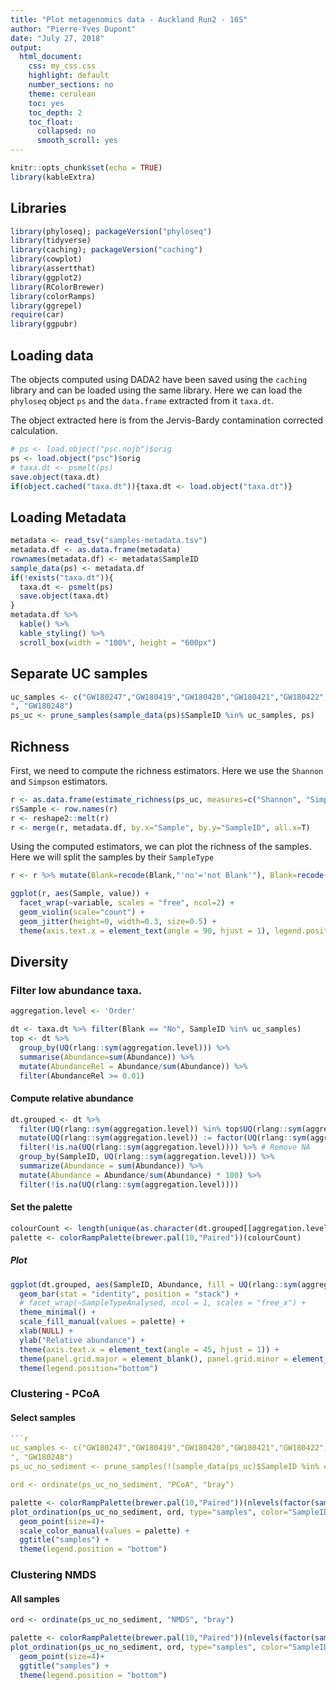 ```yaml
---
title: "Plot metagenomics data - Auckland Run2 - 16S"
author: "Pierre-Yves Dupont"
date: "July 27, 2018"
output:
  html_document:
    css: my_css.css
    highlight: default
    number_sections: no
    theme: cerulean
    toc: yes
    toc_depth: 2
    toc_float:
      collapsed: no
      smooth_scroll: yes
---
```


```r
knitr::opts_chunk$set(echo = TRUE)
library(kableExtra)
```

## Libraries

```r
library(phyloseq); packageVersion("phyloseq")
library(tidyverse)
library(caching); packageVersion("caching")
library(cowplot)
library(assertthat)
library(ggplot2)
library(RColorBrewer)
library(colorRamps)
library(ggrepel)
require(car)
library(ggpubr)
```

## Loading data

The objects computed using DADA2 have been saved using the `caching` library and can be loaded using the same library. Here we can load the `phyloseq` object `ps` and the `data.frame` extracted from it `taxa.dt`.

The object extracted here is from the Jervis-Bardy contamination corrected calculation.

```r
# ps <- load.object("psc.nojb")$orig
ps <- load.object("psc")$orig
# taxa.dt <- psmelt(ps)
save.object(taxa.dt)
if(object.cached("taxa.dt")){taxa.dt <- load.object("taxa.dt")}
```
## Loading Metadata

```r
metadata <- read_tsv("samples-metadata.tsv")
metadata.df <- as.data.frame(metadata)
rownames(metadata.df) <- metadata$SampleID
sample_data(ps) <- metadata.df
if(!exists("taxa.dt")){
  taxa.dt <- psmelt(ps)
  save.object(taxa.dt)
}
metadata.df %>%
  kable() %>% 
  kable_styling() %>% 
  scroll_box(width = "100%", height = "600px") 
```


## Separate UC samples

```r
uc_samples <- c("GW180247","GW180419","GW180420","GW180421","GW180422","GW180423","GW180424","GW180425","GW180426","GW180427","GW180428", "GW1801011A
", "GW180248")
ps_uc <- prune_samples(sample_data(ps)$SampleID %in% uc_samples, ps)
```

## Richness

First, we need to compute the richness estimators. Here we use the `Shannon` and `Simpson` estimators.

```r
r <- as.data.frame(estimate_richness(ps_uc, measures=c("Shannon", "Simpson")))
r$Sample <- row.names(r)
r <- reshape2::melt(r)
r <- merge(r, metadata.df, by.x="Sample", by.y="SampleID", all.x=T)
```

Using the computed estimators, we can plot the richness of the samples. Here we will split the samples by their `SampleType`

```r
r <- r %>% mutate(Blank=recode(Blank,"'no'='not Blank'"), Blank=recode(Blank,"'yes'='Blank'"))

ggplot(r, aes(Sample, value)) +
  facet_wrap(~variable, scales = "free", ncol=2) +
  geom_violin(scale="count") +
  geom_jitter(height=0, width=0.3, size=0.5) +
  theme(axis.text.x = element_text(angle = 90, hjust = 1), legend.position = "bottom")

```


## Diversity

### Filter low abundance taxa.

```r
aggregation.level <- 'Order'

dt <- taxa.dt %>% filter(Blank == "No", SampleID %in% uc_samples)
top <- dt %>% 
  group_by(UQ(rlang::sym(aggregation.level))) %>% 
  summarise(Abundance=sum(Abundance)) %>% 
  mutate(AbundanceRel = Abundance/sum(Abundance)) %>%
  filter(AbundanceRel >= 0.01)
```

#### Compute relative abundance 

```r
dt.grouped <- dt %>%
  filter(UQ(rlang::sym(aggregation.level)) %in% top$UQ(rlang::sym(aggregation.level)))  %>%
  mutate(UQ(rlang::sym(aggregation.level)) := factor(UQ(rlang::sym(aggregation.level)), levels=unique(UQ(rlang::sym(aggregation.level))))) %>%
  filter(!is.na(UQ(rlang::sym(aggregation.level)))) %>% # Remove NA
  group_by(SampleID, UQ(rlang::sym(aggregation.level))) %>%
  summarize(Abundance = sum(Abundance)) %>%
  mutate(Abundance = Abundance/sum(Abundance) * 100) %>%
  filter(!is.na(UQ(rlang::sym(aggregation.level))))
```

#### Set the palette

```r
colourCount <- length(unique(as.character(dt.grouped[[aggregation.level]])))
palette <- colorRampPalette(brewer.pal(10,"Paired"))(colourCount)
```

##### Plot

```r
ggplot(dt.grouped, aes(SampleID, Abundance, fill = UQ(rlang::sym(aggregation.level)))) +
  geom_bar(stat = "identity", position = "stack") +
  # facet_wrap(~SampleTypeAnalysed, ncol = 1, scales = "free_x") +
  theme_minimal() +
  scale_fill_manual(values = palette) +
  xlab(NULL) +
  ylab("Relative abundance") +
  theme(axis.text.x = element_text(angle = 45, hjust = 1)) +
  theme(panel.grid.major = element_blank(), panel.grid.minor = element_blank(), panel.background = element_blank()) +
  theme(legend.position="bottom")
```



### Clustering - PCoA

#### Select samples

```r
```r
uc_samples <- c("GW180247","GW180419","GW180420","GW180421","GW180422","GW180423","GW180424","GW180425","GW180426","GW180427","GW180428", "GW1801011A
", "GW180248")
ps_uc_no_sediment <- prune_samples(!(sample_data(ps_uc)$SampleID %in% c("GW180247")), ps_uc)

ord <- ordinate(ps_uc_no_sediment, "PCoA", "bray")
```


```R
palette <- colorRampPalette(brewer.pal(10,"Paired"))(nlevels(factor(sample_data(ps_uc_no_sediment)$SampleID))+1)
plot_ordination(ps_uc_no_sediment, ord, type="samples", color="SampleID") +
  geom_point(size=4)+
  scale_color_manual(values = palette) +
  ggtitle("samples") +
  theme(legend.position = "bottom")
```

### Clustering NMDS

#### All samples

```r
ord <- ordinate(ps_uc_no_sediment, "NMDS", "bray")
```


```R
palette <- colorRampPalette(brewer.pal(10,"Paired"))(nlevels(factor(sample_data(ps_uc_no_sediment)$SampleID))+1)
plot_ordination(ps_uc_no_sediment, ord, type="samples", color="SampleID") +
  geom_point(size=4)+
  ggtitle("samples") +
  theme(legend.position = "bottom")
```

